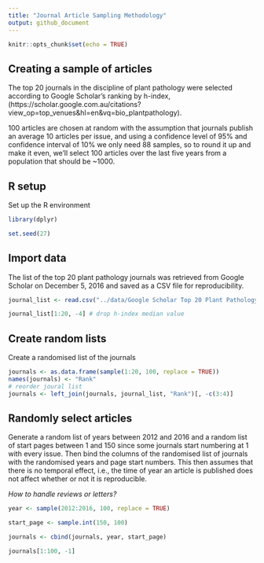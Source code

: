```yaml
---
title: "Journal Article Sampling Methodology"
output: github_document
---
```


```r
knitr::opts_chunk$set(echo = TRUE)
```

## Creating a sample of articles

The top 20 journals in the discipline of plant pathology were selected according to Google Scholar's ranking by h-index, (https://scholar.google.com.au/citations?view_op=top_venues&hl=en&vq=bio_plantpathology).

100 articles are chosen at random with the assumption that journals publish an average 10 articles per issue, and using a confidence level of 95% and confidence interval of 10% we only need 88 samples, so to round it up and make it even, we'll select 100 articles over the last five years from a population that should be ~1000.

## R setup
Set up the R environment

```r
library(dplyr)

set.seed(27)
```
## Import data
The list of the top 20 plant pathology journals was retrieved from Google Scholar on December 5, 2016 and saved as a CSV file for reproducibility.

```r
journal_list <- read.csv("../data/Google Scholar Top 20 Plant Pathology Journals 05-12-2016.csv")

journal_list[1:20, -4] # drop h-index median value
```

## Create random lists
Create a randomised list of the journals

```r
journals <- as.data.frame(sample(1:20, 100, replace = TRUE))
names(journals) <- "Rank"
# reorder joural list
journals <- left_join(journals, journal_list, "Rank")[, -c(3:4)]
```

## Randomly select articles
Generate a random list of years between 2012 and 2016 and a random list of start pages between 1 and 150 since some journals start numbering at 1 with every issue. Then bind the columns of the randomised list of journals with the randomised years and page start numbers. This then assumes that there is no temporal effect, i.e., the time of year an article is published does not affect whether or not it is reproducible.

*How to handle reviews or letters?*

```r

year <- sample(2012:2016, 100, replace = TRUE)

start_page <- sample.int(150, 100)

journals <- cbind(journals, year, start_page)

journals[1:100, -1]
```
